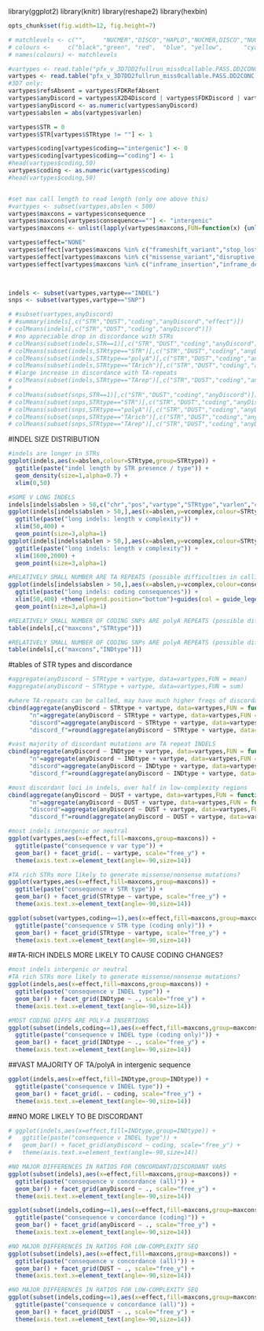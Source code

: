 library(ggplot2)
library(knitr)
library(reshape2)
library(hexbin)
```r
opts_chunk$set(fig.width=12, fig.height=7)

# matchlevels <- c("",     "NUCMER","DISCO","HAPLO","NUCMER,DISCO","NUCMER,HAPLO","DISCO,HAPLO","NUCMER,DISCO,HAPLO")
# colours <-     c("black","green", "red",  "blue", "yellow",      "cyan",        "magenta",     "white")
# names(colours) <- matchlevels

``` 

```r
#vartypes <- read.table("pfx_v_3D7DD2fullrun_miss0callable.PASS.DD2CONC.R3.varClass.txt",stringsAsFactors = F,sep='\t',header=T)
vartypes <- read.table("pfx_v_3D7DD2fullrun_miss0callable.PASS.DD2CONC.VARCLASS.varClass.txt",stringsAsFactors = F,sep='\t',header=T)
#3D7 only:
vartypes$refsAbsent = vartypes$FDKRefAbsent
vartypes$anyDiscord = vartypes$X2D4Discord | vartypes$FDKDiscord | vartypes$FDK2D4Incons
vartypes$anyDiscord <- as.numeric(vartypes$anyDiscord)
vartypes$abslen = abs(vartypes$varlen)

vartypes$STR = 0
vartypes$STR[vartypes$STRtype != ""] <- 1

vartypes$coding[vartypes$coding=="intergenic"] <- 0
vartypes$coding[vartypes$coding=="coding"] <- 1
#head(vartypes$coding,50)
vartypes$coding <- as.numeric(vartypes$coding)
#head(vartypes$coding,50)


#set max call length to read length (only one above this)
#vartypes <- subset(vartypes,abslen < 500)
vartypes$maxcons = vartypes$consequence
vartypes$maxcons[vartypes$consequence==""] <- "intergenic"
vartypes$maxcons <- unlist(lapply(vartypes$maxcons,FUN=function(x) {unlist(strsplit(x,split ='&'))[[1]]}))

vartypes$effect="NONE"
vartypes$effect[vartypes$maxcons %in% c("frameshift_variant","stop_lost","start_lost","stop_gained","exon_loss_variant")] <- "NONSENSE"
vartypes$effect[vartypes$maxcons %in% c("missense_variant","disruptive_inframe_insertion","disruptive_inframe_deletion","splice_region_variant")] <- "MISSENSE"
vartypes$effect[vartypes$maxcons %in% c("inframe_insertion","inframe_deletion","synonymous_variant","intergenic","intragenic_variant","non_coding_exon_variant")] <- "NEUTRAL"

                           

indels <- subset(vartypes,vartype=="INDEL")
snps <- subset(vartypes,vartype=="SNP")
```

```r
# #subset(vartypes,anyDiscord)
# #summary(indels[,c("STR","DUST","coding","anyDiscord","effect")])
# colMeans(indels[,c("STR","DUST","coding","anyDiscord")])
# #no appreciable drop in discordance with STRs
# colMeans(subset(indels,STR==1)[,c("STR","DUST","coding","anyDiscord")])
# colMeans(subset(indels,STRtype=="STR")[,c("STR","DUST","coding","anyDiscord")])
# colMeans(subset(indels,STRtype=="polyA")[,c("STR","DUST","coding","anyDiscord")])
# colMeans(subset(indels,STRtype=="TArich")[,c("STR","DUST","coding","anyDiscord")])
# #large increase in discordance with TA-repeats
# colMeans(subset(indels,STRtype=="TArep")[,c("STR","DUST","coding","anyDiscord")])
# 
# colMeans(subset(snps,STR==1)[,c("STR","DUST","coding","anyDiscord")])
# colMeans(subset(snps,STRtype=="STR")[,c("STR","DUST","coding","anyDiscord")])
# colMeans(subset(snps,STRtype=="polyA")[,c("STR","DUST","coding","anyDiscord")])
# colMeans(subset(snps,STRtype=="TArich")[,c("STR","DUST","coding","anyDiscord")])
# colMeans(subset(snps,STRtype=="TArep")[,c("STR","DUST","coding","anyDiscord")])

```

#INDEL SIZE DISTRIBUTION
```r

#indels are longer in STRs
ggplot(indels,aes(x=abslen,colour=STRtype,group=STRtype)) + 
  ggtitle(paste("indel length by STR presence / type")) +
  geom_density(size=1,alpha=0.7) +
  xlim(0,50)

#SOME V LONG INDELS
indels[indels$abslen > 50,c("chr","pos","vartype","STRtype","varlen","coding","consequence")]
ggplot(indels[indels$abslen > 50,],aes(x=abslen,y=vcomplex,colour=STRtype)) + 
  ggtitle(paste("long indels: length v complexity")) +
  xlim(50,400) +
  geom_point(size=3,alpha=1)
ggplot(indels[indels$abslen > 50,],aes(x=abslen,y=vcomplex,colour=STRtype)) + 
  ggtitle(paste("long indels: length v complexity")) +
  xlim(1600,2000) +
  geom_point(size=3,alpha=1)

#RELATIVELY SMALL NUMBER ARE TA REPEATS (possible difficulties in calling really long TA repeats?)
ggplot(indels[indels$abslen > 50,],aes(x=abslen,y=vcomplex,colour=consequence)) + 
  ggtitle(paste("long indels: coding consequences")) +
  xlim(50,400) +theme(legend.position="bottom")+guides(col = guide_legend(nrow = 2))+
  geom_point(size=3,alpha=1)

#RELATIVELY SMALL NUMBER OF CODING SNPs ARE polyA REPEATS (possible difficulties in calling really long TA repeats?)
table(indels[,c("maxcons","STRtype")])

#RELATIVELY SMALL NUMBER OF CODING SNPs ARE polyA REPEATS (possible difficulties in calling really long TA repeats?)
table(indels[,c("maxcons","INDtype")])

```

#tables of STR types and discordance
```r

#aggregate(anyDiscord ~ STRtype + vartype, data=vartypes,FUN = mean)
#aggregate(anyDiscord ~ STRtype + vartype, data=vartypes,FUN = sum)

#where TA-repeats can be called, may have much higher freqs of discordance?
cbind(aggregate(anyDiscord ~ STRtype + vartype, data=vartypes,FUN = function(x) {sum(!is.na(x))})[,1:2],
      "n"=aggregate(anyDiscord ~ STRtype + vartype, data=vartypes,FUN = function(x) {sum(!is.na(x))})[,3],
      "discord"=aggregate(anyDiscord ~ STRtype + vartype, data=vartypes,FUN = sum)[,3],
      "discord_f"=round(aggregate(anyDiscord ~ STRtype + vartype, data=vartypes,FUN = mean)[,"anyDiscord"],3))

#vast majority of discordant mutations are TA repeat INDELS
cbind(aggregate(anyDiscord ~ INDtype + vartype, data=vartypes,FUN = function(x) {sum(!is.na(x))})[,1:2],
      "n"=aggregate(anyDiscord ~ INDtype + vartype, data=vartypes,FUN = function(x) {sum(!is.na(x))})[,3],
      "discord"=aggregate(anyDiscord ~ INDtype + vartype, data=vartypes,FUN = sum)[,3],
      "discord_f"=round(aggregate(anyDiscord ~ INDtype + vartype, data=vartypes,FUN = mean)[,"anyDiscord"],3))

#most discordant loci in indels, over half in low-complexity regions
cbind(aggregate(anyDiscord ~ DUST + vartype, data=vartypes,FUN = function(x) {sum(!is.na(x))})[,1:2],
      "n"=aggregate(anyDiscord ~ DUST + vartype, data=vartypes,FUN = function(x) {sum(!is.na(x))})[,3],
      "discord"=aggregate(anyDiscord ~ DUST + vartype, data=vartypes,FUN = sum)[,3],
      "discord_f"=round(aggregate(anyDiscord ~ DUST + vartype, data=vartypes,FUN = mean)[,"anyDiscord"],3))


```


```r


#most indels intergenic or neutral
ggplot(vartypes,aes(x=effect,fill=maxcons,group=maxcons)) + 
  ggtitle(paste("consequence v var type")) +
  geom_bar() + facet_grid(. ~ vartype, scale="free_y") + 
  theme(axis.text.x=element_text(angle=-90,size=14))
```

```r

#TA rich STRs more likely to generate missense/nonsense mutations?
ggplot(vartypes,aes(x=effect,fill=maxcons,group=maxcons)) + 
  ggtitle(paste("consequence v STR type")) +
  geom_bar() + facet_grid(STRtype ~ vartype, scale="free_y") + 
  theme(axis.text.x=element_text(angle=-90,size=14))

ggplot(subset(vartypes,coding==1),aes(x=effect,fill=maxcons,group=maxcons)) + 
  ggtitle(paste("consequence v STR type (coding only)")) +
  geom_bar() + facet_grid(STRtype ~ vartype, scale="free_y") + 
  theme(axis.text.x=element_text(angle=-90,size=14))

```


##TA-RICH INDELS MORE LIKELY TO CAUSE CODING CHANGES?
```r

#most indels intergenic or neutral
#TA rich STRs more likely to generate missense/nonsense mutations?
ggplot(indels,aes(x=effect,fill=maxcons,group=maxcons)) + 
  ggtitle(paste("consequence v INDEL type")) +
  geom_bar() + facet_grid(INDtype ~ ., scale="free_y") + 
  theme(axis.text.x=element_text(angle=-90,size=14))

#MOST CODING DIFFS ARE POLY-A INSERTIONS
ggplot(subset(indels,coding==1),aes(x=effect,fill=maxcons,group=maxcons)) + 
  ggtitle(paste("consequence v INDEL type (coding only)")) +
  geom_bar() + facet_grid(INDtype ~ ., scale="free_y") + 
  theme(axis.text.x=element_text(angle=-90,size=14))

```

##VAST MAJORITY OF TA/polyA in intergenic sequence
```r
ggplot(indels,aes(x=effect,fill=INDtype,group=INDtype)) + 
  ggtitle(paste("consequence v INDEL type")) +
  geom_bar() + facet_grid(. ~ coding, scale="free_y") + 
  theme(axis.text.x=element_text(angle=-90,size=14))
```

##NO MORE LIKELY TO BE DISCORDANT
```r
# ggplot(indels,aes(x=effect,fill=INDtype,group=INDtype)) + 
#   ggtitle(paste("consequence v INDEL type")) +
#   geom_bar() + facet_grid(anyDiscord ~ coding, scale="free_y") + 
#   theme(axis.text.x=element_text(angle=-90,size=14))

#NO MAJOR DIFFERENCES IN RATIOS FOR CONCORDANT/DISCORDANT VARS
ggplot(subset(indels),aes(x=effect,fill=maxcons,group=maxcons)) + 
  ggtitle(paste("consequence v concordance (all)")) +
  geom_bar() + facet_grid(anyDiscord ~ ., scale="free_y") + 
  theme(axis.text.x=element_text(angle=-90,size=14))

ggplot(subset(indels,coding==1),aes(x=effect,fill=maxcons,group=maxcons)) + 
  ggtitle(paste("consequence v concordance (coding)")) +
  geom_bar() + facet_grid(anyDiscord ~ ., scale="free_y") + 
  theme(axis.text.x=element_text(angle=-90,size=14))

```

```r

#NO MAJOR DIFFERENCES IN RATIOS FOR LOW-COMPLEXITY SEQ
ggplot(subset(indels),aes(x=effect,fill=maxcons,group=maxcons)) + 
  ggtitle(paste("consequence v concordance (all)")) +
  geom_bar() + facet_grid(DUST ~ ., scale="free_y") + 
  theme(axis.text.x=element_text(angle=-90,size=14))

#NO MAJOR DIFFERENCES IN RATIOS FOR LOW-COMPLEXITY SEQ
ggplot(subset(indels,coding==1),aes(x=effect,fill=maxcons,group=maxcons)) + 
  ggtitle(paste("consequence v concordance (all)")) +
  geom_bar() + facet_grid(DUST ~ ., scale="free_y") + 
  theme(axis.text.x=element_text(angle=-90,size=14))

```

